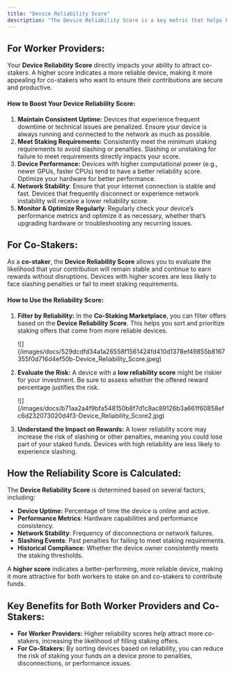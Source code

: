 ```yaml
---
title: "Device Reliability Score"
description: "The Device Reliability Score is a key metric that helps both worker providers and co-stakers assess the reliability and trustworthiness of a device in the staking network. It reflects how consistently the device performs and whether it meets IO.net’s technical and uptime requirements."
---
```


## For Worker Providers:

Your **Device Reliability Score** directly impacts your ability to attract co-stakers. A higher score indicates a more reliable device, making it more appealing for co-stakers who want to ensure their contributions are secure and productive.

#### How to Boost Your Device Reliability Score:

1. **Maintain Consistent Uptime:** Devices that experience frequent downtime or technical issues are penalized. Ensure your device is always running and connected to the network as much as possible.
2. **Meet Staking Requirements:** Consistently meet the minimum staking requirements to avoid slashing or penalties. Slashing or unstaking for failure to meet requirements directly impacts your score.
3. **Device Performance:** Devices with higher computational power (e.g., newer GPUs, faster CPUs) tend to have a better reliability score. Optimize your hardware for better performance.
4. **Network Stability**: Ensure that your internet connection is stable and fast. Devices that frequently disconnect or experience network instability will receive a lower reliability score.
5. **Monitor & Optimize Regularly**: Regularly check your device’s performance metrics and optimize it as necessary, whether that’s upgrading hardware or troubleshooting any recurring issues.

## For Co-Stakers:

As a **co-staker**, the **Device Reliability Score** allows you to evaluate the likelihood that your contribution will remain stable and continue to earn rewards without disruptions. Devices with higher scores are less likely to face slashing penalties or fail to meet staking requirements.

#### How to Use the Reliability Score:

1. **Filter by Reliability:** In the **Co-Staking Marketplace**, you can filter offers based on the **Device Reliability Score**. This helps you sort and prioritize staking offers that come from more reliable devices.

   <Frame>
   ![](/images/docs/529dcdfd34a1a26558f1561424fd410d1378ef49855b8167355f0d716d4ef50b-Device_Reliability_Score.jpeg)
   </Frame>

2. **Evaluate the Risk:** A device with a **low reliability score** might be riskier for your investment. Be sure to assess whether the offered reward percentage justifies the risk.

   <Frame>
   ![](/images/docs/b71aa2a4f9bfa548150b8f7d1c8ac89126b3a661f60858efc6d232073020d4f3-Device_Reliability_Score2.jpg)
   </Frame>

3. **Understand the Impact on Rewards:** A lower reliability score may increase the risk of slashing or other penalties, meaning you could lose part of your staked funds. Devices with high reliability are less likely to experience slashing.

## How the Reliability Score is Calculated:

The **Device Reliability Score** is determined based on several factors, including:

* **Device Uptime:** Percentage of time the device is online and active.
* **Performance Metrics**: Hardware capabilities and performance consistency.
* **Network Stability**: Frequency of disconnections or network failures.
* **Slashing Events**: Past penalties for failing to meet staking requirements.
* **Historical Compliance**: Whether the device owner consistently meets the staking thresholds.

A **higher score** indicates a better-performing, more reliable device, making it more attractive for both workers to stake on and co-stakers to contribute funds.

## Key Benefits for Both Worker Providers and Co-Stakers:

* **For Worker Providers:** Higher reliability scores help attract more co-stakers, increasing the likelihood of filling staking offers.
* **For Co-Stakers:** By sorting devices based on reliability, you can reduce the risk of staking your funds on a device prone to penalties, disconnections, or performance issues.

